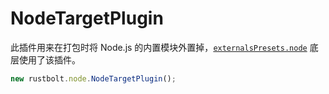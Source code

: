 # NodeTargetPlugin

此插件用来在打包时将 Node.js 的内置模块外置掉，[`externalsPresets.node`](/config/externals#node) 底层使用了该插件。

```js
new rustbolt.node.NodeTargetPlugin();
```
